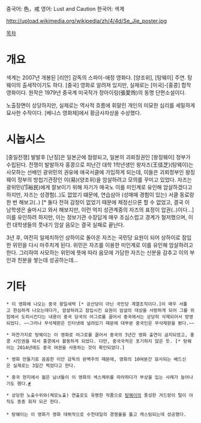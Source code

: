 중국어: 色，戒
영어: Lust and Caution
한국어: 색계

http://upload.wikimedia.org/wikipedia/zh/4/4d/Se_Jie_poster.jpg

[[목차]]

= 개요 =
색계는 2007년 개봉된 [리안] 감독의 스파이-애정 영화다. [양조위], [탕웨이] 주연. 탕웨이의 출세작이기도 하다. [중국] 영화로 알려져 있지만, 실제로는 [미국]-[홍콩] 합작영화이다. 원작은 1979년 중국계 미국작가 장아이링(張愛玲)의 동명 단편소설이다. 

노출장면이 상당하지만, 실제로는 역사적 흐름에 휘말린 개인의 미묘한 심리를 세밀하게 묘사한 수작이다. [베니스 영화제]에서 황금사자상을 수상했다. 

= 시놉시스 =

[중일전쟁] 발발후 [난징]은 일본군에 점령되고, 일본의 괴뢰정권인 [왕징웨이] 정부가 수립된다. 전쟁이 발발하자 홍콩으로 피난간 대학 1학년생인 왕자즈(王佳芝)(탕웨이)는 사모하는 선배인 광위민의 권유에 애국서클에 가입하게 되는데, 이들은 괴뢰정부인 왕징웨이 정부의 방첩기관장인 이(易)(양조위)을 암살하려고 모의를 꾸미고 있었다. 자즈는 광위민(邝裕民)에게 잘보이기 위해 자기가 매국노 이를 미인계로 유인해 암살하겠다고 하지만, 자즈는 성경험(..)도 없었기 떄문에, 연습삼아 (성매매 경험이 있는) 서클 동료랑 한 번 해보고(..) [* 둘다 전혀 감정이 없었기 때문에 제정신으론 할 수 없었고, 결국 이 남학생은 술마시고 와서 해보지만, 이런 억지 성관계중의 자즈의 표정이 압권(..)이다...]  이를 유인하려 하지만, 이는 정보기관 수장답게 매우 조심스럽고 경계가 철저했으며, 이런 대학생들의 풋내기 암살 음모는 결국 실패로 끝난다. 

3년 후, 여전히 일제치하인 상하이로 돌아온 자즈는 국민당 요원이 되어 상하이로 잠입한 위민을 다시 마주치게 된다. 위민은 자즈를 이용한 미인계로 이를 유인해 암살하려고 한다. 그리하여 사모하는 위민에 뜻에 따라 음모에 가담한 자즈는 신분을 감추고 이의 부인과 친분을 쌓는데 성공하는데...

= 기타 =

 * 이 영화에 나오는 중국 항일세력 [* 공산당이 아닌 국민당 계열조직이다.]이 매우 서툴고 한심하게 나오는데다가, 암살하려고 잠입시킨 요원이 암살의 대상을 사랑하게 되어 그를 위험에서 도피시킨다는 내용이 중국 당국의 어그로를 끌어서 중국에서는 상당히 삭제되어서 방영되었다. ~~그러나 무삭제판은 인터넷에 널려있기 때문에 대부분 중국인은 무삭제판을 봤다.~~

 * 마찬가지로 탕웨이는 이 영화로 어그로를 끌어서 중국의 3년간 영화 출연이 금지되었고, 홍콩 시민권을 따서 홍콩에서 활동하게 되었다. 다만, 중국국적은 포기하지 않은 듯. [* 탕웨이는 2014년에도 중국 여권을 사용하는 것이 확인되었다.]

 * 영화 만들기로 꼼꼼한 이안 감독의 완벽주의 때문에, 영화의 10여분간 묘사되는 베드신은 실제로는 3일간 찍었다고 한다. 

 * 중국 현지에서 젊은 남녀들이 이 영화의 섹스체위를 따라하다가 부상을 입는 사례가 늘어나기도 했다.[http://m.newspost.kr/news/articleView.html?idxno=733 #]

 * 상당한 노출수위와(체모노출) 연출로도 유명한 작품으로 [[탕웨이]]의 풍성한 겨드랑이 털이 아직도 종종 회자 되곤 한다.
 
 * 탕웨이는 이 영화가 영화 데뷔작으로 수천대일의 경쟁율을 뜷고 캐스팅되는데 성공했다.  
